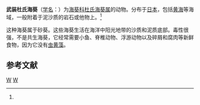 {{Speciesbox
| taxon = Dofleinia armata
| parent authority = Wassilieff, 1908
| binomial_authority = (Wassilieff, 1908)<ref name='id9793'>{{cite web| url =http://www.bioinfo.cn/db05/BjdwSpecies.php?action=view&id=9793| title =武装杜氏海葵| work =《中国动物物种编目数据库》| publisher =中国科学院微生物研究所| author =中国科学院动物研究所| accessdate =2009-04-16| deadurl =yes| archiveurl =https://web.archive.org/web/20160305000847/http://www.bioinfo.cn/db05/BjdwSpecies.php?action=view&id=9793| archivedate =2016-03-05}}</ref>
}}

'''武装杜氏海葵'''（[[学名|学名]]：{{lang|la|''Dofleinia armata''}}）为[[海葵科|海葵科]][[杜氏海葵属|杜氏海葵属]]的动物。分布于[[日本|日本]]，包括[[黄海|黄海]]等海域，一般附着于泥沙质的岩石或他物上。<ref name='id9793'/>

这种海葵属于砂葵。这些海葵生活在海洋中阳光地带的沙质和泥质底部。毒性很强，不是共生海葵，它经常需要小鱼、脊椎动物、浮游动物以及碎屑和腐肉等新鲜食物，因为它没有[[虫黄藻|虫黄藻]]。

== 参考文献 ==
{{reflist}}

{{Taxonbar|from=Q2996562}}

[[Category:杜氏海葵属|W]]
[[Category:1908年描述的动物|W]]